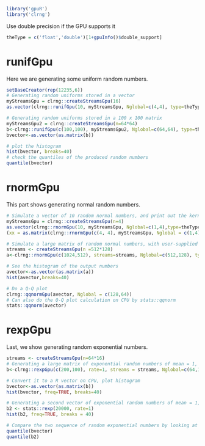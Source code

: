 <!--
%\VignetteEngine{knitr::knitr}
%\VignetteIndexEntry{Random numbers}
-->


```r
library('gpuR')
library('clrng')
```

Use double precision if the GPU supports it
```r
theType = c('float','double')[1+gpuInfo()$double_support]
```




# runifGpu
Here we are generating some uniform random numbers.
```r
setBaseCreator(rep(12235,6))
# Generating random uniforms stored in a vector
myStreamsGpu = clrng::createStreamsGpu(16)
as.vector(clrng::runifGpu(10, myStreamsGpu, Nglobal=c(4,4), type=theType,verbose=2))

# Generating random uniforms stored in a 100 x 100 matrix 
myStreamsGpu2 = clrng::createStreamsGpu(n=64*64)
b<-clrng::runifGpu(c(100,100), myStreamsGpu2, Nglobal=c(64,64), type=theType)
bvector<-as.vector(as.matrix(b))

# plot the histogram
hist(bvector, breaks=40)
# check the quantiles of the produced random numbers
quantile(bvector)
```




# rnormGpu
This part shows generating normal random numbers.
```r
# Simulate a vector of 10 random normal numbers, and print out the kernel code
myStreamsGpu = clrng::createStreamsGpu(n=4)
as.vector(clrng::rnormGpu(10, myStreamsGpu, Nglobal=c(1,4),type=theType, verbose=2))
(xx = as.matrix(clrng::rnormGpu(c(4, 4), myStreamsGpu, Nglobal = c(1,4),  type=theType)))

# Simulate a large matrix of random normal numbers, with user-supplied streams
streams <- createStreamsGpu(n =512*128)
a<-clrng::rnormGpu(c(1024,512), streams=streams, Nglobal=c(512,128), type=theType)

# See the histogram of the output numbers
avector<-as.vector(as.matrix(a))
hist(avector,breaks=40)

# Do a Q-Q plot
clrng::qqnormGpu(avector, Nglobal = c(128,64))
# Can also do the Q-Q plot calculation on CPU by stats::qqnorm
stats::qqnorm(avector)
```







# rexpGpu 
Last, we show generating random exponential numbers.
```r
streams <- createStreamsGpu(n=64*16)
# Generating a large matrix of exponential random numbers of mean = 1, using the supplied streams
b<-clrng::rexpGpu(c(200,100), rate=1, streams = streams, Nglobal=c(64,16), type="double")

# Convert it to a R vector on CPU, plot histogram
bvector<-as.vector(as.matrix(b))
hist(bvector, freq=TRUE, breaks=40)

# Generating a second vector of exponential random numbers of mean = 1, on CPU, plot the histogram
b2 <- stats::rexp(20000, rate=1)
hist(b2, freq=TRUE, breaks = 40)

# Compare the two sequence of random exponential numbers by looking at the quantiles
quantile(bvector)
quantile(b2)

```

